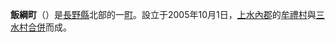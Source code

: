 {{日本町村|
自治體名=飯綱|
町村=町|
圖像=[[File:Lake_Reisenji_and_Mount_Iizuna.jpg|240px]]|
圖像說明=[[靈仙寺湖|靈仙寺湖]]與[[飯繩山|飯繩山]]|
町村章=|
日文原名=飯綱町|
平假名=いいづなまち|
羅馬字拼音=Iizuna-machi|
都道府縣=長野縣|
支廳=|
郡=下水內郡|
編號=20590-7|
面積=75.31|
邊界未定=|
人口=12,942|
統計時間=2007年9月1日|
自治體=[[長野市|長野市]]、[[中野市|中野市]]、[[信濃町|信濃町]]|
樹=|
花=|
鳥=|
其他象徵物=|
其他象徵=|
郵遞區號=389-1293|
所在地=上水内郡飯綱町大字牟礼2795-1|
電話號碼=26-253-2511|
外部連結=http://www.town.iizuna.nagano.jp/ |
經度=|
緯度=|
地圖=|
註記=
}}
'''飯綱町'''（{{jpn|j=飯綱町|hg=いいづなまち|rm=Iizuna machi|f=y}}）是[[長野縣|長野縣]]北部的一[[町|町]]。設立于2005年10月1日，[[上水內郡|上水內郡]]的[[牟禮村_(長野縣)|牟禮村]]與[[三水村|三水村]][[市町村合併|合併]]而成。

{{長野縣}}{{Authority control}}